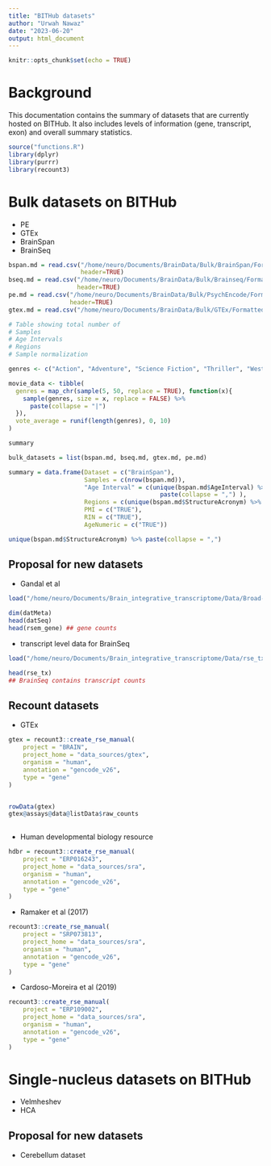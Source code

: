 ```yaml
---
title: "BITHub datasets"
author: "Urwah Nawaz"
date: "2023-06-20"
output: html_document
---
```


```r
knitr::opts_chunk$set(echo = TRUE)
```

# Background 

This documentation contains the summary of datasets that are currently hosted on BITHub. It also includes levels of information (gene, transcript, exon) and overall summary statistics. 

```r
source("functions.R")
library(dplyr)
library(purrr)
library(recount3)
```




# Bulk datasets on BITHub 

* PE 
* GTEx 
* BrainSpan
* BrainSeq 

```r
bspan.md = read.csv("/home/neuro/Documents/BrainData/Bulk/BrainSpan/Formatted/BrainSpan-metadata-subset.csv", 
                    header=TRUE)
bseq.md = read.csv("/home/neuro/Documents/BrainData/Bulk/Brainseq/Formatted/BrainSeq-metadata-subset.csv", 
                   header=TRUE)
pe.md = read.csv("/home/neuro/Documents/BrainData/Bulk/PsychEncode/Formatted/PsychEncode-metadata-subset.csv", 
                 header=TRUE)
gtex.md = read.csv("/home/neuro/Documents/BrainData/Bulk/GTEx/Formatted/GTEx-metadata-subset.csv", header=TRUE)
```

```r
# Table showing total number of 
# Samples
# Age Intervals 
# Regions 
# Sample normalization

```

```r
genres <- c("Action", "Adventure", "Science Fiction", "Thriller", "Western", "Drama", "Crime", "Comedy")

movie_data <- tibble(
  genres = map_chr(sample(5, 50, replace = TRUE), function(x){
    sample(genres, size = x, replace = FALSE) %>%
      paste(collapse = "|")
  }),
  vote_average = runif(length(genres), 0, 10)
)

summary

bulk_datasets = list(bspan.md, bseq.md, gtex.md, pe.md)

summary = data.frame(Dataset = c("BrainSpan"), 
                     Samples = c(nrow(bspan.md)), 
                     "Age Interval" = c(unique(bspan.md$AgeInterval) %>% 
                                          paste(collapse = ",") ), 
                     Regions = c(unique(bspan.md$StructureAcronym) %>% paste(collapse = ",")), 
                     PMI = c("TRUE"), 
                     RIN = c("TRUE"), 
                     AgeNumeric = c("TRUE"))

unique(bspan.md$StructureAcronym) %>% paste(collapse = ",")


```

## Proposal for new datasets 

* Gandal et al 

```r

load("/home/neuro/Documents/Brain_integrative_transcriptome/Data/Broad-transcriptomic-dysregulation-across-the-cerebral-cortex-in-ASD/data_provided")
```

```r
dim(datMeta)
head(datSeq)
head(rsem_gene) ## gene counts 
```
* transcript level data for BrainSeq

```r
load("/home/neuro/Documents/Brain_integrative_transcriptome/Data/rse_tx_unfiltered.Rdata")
```

```r
head(rse_tx)
## BrainSeq contains transcript counts 
```


## Recount datasets 

* GTEx 
```r
gtex = recount3::create_rse_manual(
    project = "BRAIN",
    project_home = "data_sources/gtex",
    organism = "human",
    annotation = "gencode_v26",
    type = "gene"
)


rowData(gtex)
gtex@assays@data@listData$raw_counts
  
```

* Human developmental biology resource 
```r
hdbr = recount3::create_rse_manual(
    project = "ERP016243",
    project_home = "data_sources/sra",
    organism = "human",
    annotation = "gencode_v26",
    type = "gene"
)
```

*  Ramaker et al (2017)

```r
recount3::create_rse_manual(
    project = "SRP073813",
    project_home = "data_sources/sra",
    organism = "human",
    annotation = "gencode_v26",
    type = "gene"
)

```


* Cardoso-Moreira et al (2019)

```r
recount3::create_rse_manual(
    project = "ERP109002",
    project_home = "data_sources/sra",
    organism = "human",
    annotation = "gencode_v26",
    type = "gene"
)
```


# Single-nucleus datasets on BITHub

* Velmheshev
* HCA 

## Proposal for new datasets 

* Cerebellum dataset 

